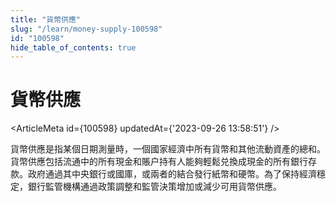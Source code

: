 ```yaml
---
title: "貨幣供應"
slug: "/learn/money-supply-100598"
id: "100598"
hide_table_of_contents: true
---
```



# 貨幣供應

<ArticleMeta id={100598} updatedAt={'2023-09-26 13:58:51'} />
<div className='border-solid border-b border-t-0 my-4 border-[var(--ifm-color-gray-300)]' />

貨幣供應是指某個日期測量時，一個國家經濟中所有貨幣和其他流動資產的總和。貨幣供應包括流通中的所有現金和賬户持有人能夠輕鬆兑換成現金的所有銀行存款。政府通過其中央銀行或國庫，或兩者的結合發行紙幣和硬幣。為了保持經濟穩定，銀行監管機構通過政策調整和監管決策增加或減少可用貨幣供應。
